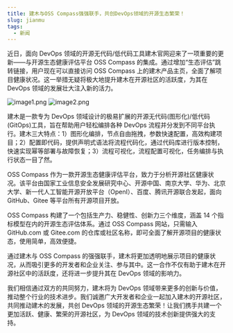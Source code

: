 ```yaml
---
title: 建木与OSS Compass强强联手，共创DevOps领域的开源生态繁荣！
slug: jianmu
tags:
  - 新闻
---
```


近日，面向 DevOps 领域的开源无代码/低代码工具建木官网迎来了一项重要的更新——与开源生态健康评估平台 OSS Compass 的集成。通过增加“生态评估”跳转链接，用户现在可以直接访问 OSS Compass 上的建木产品主页，全面了解项目健康状况。这一举措无疑将极大地提升建木在开源社区的活跃度，为其在 DevOps 领域的发展壮大注入新的活力。

<!--truncate-->

![image1.png](media/jianmu.png)
![image2.png](media/compass-chart.png)

建木是一款专为 DevOps 领域设计的极易扩展的开源无代码(图形化)/低代码(GitOps)工具，旨在帮助用户轻松编排各种 DevOps 流程并分发到不同平台执行。建木三大特点：1）图形化编排，节点自由拖拽，参数快速配置，高效构建项目；2）配置即代码，提供声明式语法将流程代码化，通过代码库进行版本控制，快速实现幂等部署与故障恢复；3）流程可视化，流程配置可视化，任务编排与执行状态一目了然。

OSS Compass 作为一款开源生态健康评估平台，致力于分析开源社区健康状况。该平台由国家工业信息安全发展研究中心、开源中国、南京大学、华为、北京大学、新一代人工智能开源开放平台（OpenI）、百度、腾讯开源联合发起，面向 GitHub、Gitee 等平台所有开源项目开放。

OSS Compass 构建了一个包括生产力、稳健性、创新力三个维度，涵盖 14 个指标模型在内的开源生态评估体系。通过 OSS Compass 网站，只需输入 GitHub.com 或 Gitee.com 的仓库或社区名称，即可全面了解开源项目的健康状态，使用简单，高效便捷。

通过建木与 OSS Compass 的强强联手，建木将更加透明地展示项目的健康状况，从而吸引更多的开发者和企业关注、参与其中。这一合作不仅有助于建木在开源社区中的活跃度，还将进一步提升其在 DevOps 领域的影响力。

我们相信通过双方的共同努力，建木将为 DevOps 领域带来更多的创新与价值，推动整个行业的技术进步。我们诚邀广大开发者和企业一起加入建木的开源社区，共同推动建木的发展，共创 DevOps 领域的开源生态繁荣！让我们携手共建一个更加活跃、健康、繁荣的开源社区，为 DevOps 领域的技术创新提供强大的支持。
